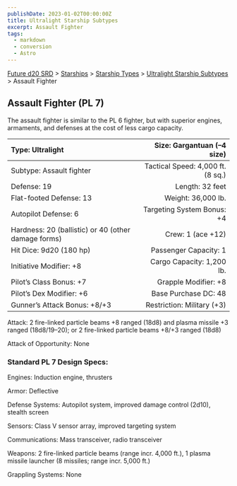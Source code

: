 ```yaml
---
publishDate: 2023-01-02T00:00:00Z
title: Ultralight Starship Subtypes
excerpt: Assault Fighter
tags:
  - markdown
  - conversion
  - Astro
---
```






[Future d20 SRD](/#futureD20) > [Starships](future-d20-srd-starships-index) > [Starship Types](future-d20-srd-starships-starship-types-index) > [Ultralight Starship Subtypes](future-d20-srd-starships-starship-types-ultralight-starship-subtypes-index) > Assault Fighter




## Assault Fighter (PL 7)


The assault fighter is similar to the PL 6 fighter, but with superior engines, armaments, and defenses at the cost of less cargo capacity.


| Type: Ultralight | Size: Gargantuan (–4 size) |
| :------------------ | ----------------------------: |
| Subtype: Assault fighter | Tactical Speed: 4,000 ft. (8 sq.) |
| Defense: 19 | Length: 32 feet |
| Flat-footed Defense: 13 | Weight: 36,000 lb. |
| Autopilot Defense: 6 | Targeting System Bonus: +4 |
| Hardness: 20 (ballistic) or 40 (other damage forms) | Crew: 1 (ace +12) |
| Hit Dice: 9d20 (180 hp) | Passenger Capacity: 1 |
| Initiative Modifier: +8 | Cargo Capacity: 1,200 lb. |
| Pilot’s Class Bonus: +7 | Grapple Modifier: +8 |
| Pilot’s Dex Modifier: +6 | Base Purchase DC: 48 |
| Gunner’s Attack Bonus: +8/+3 | Restriction: Military (+3) |



Attack: 2 fire-linked particle beams +8 ranged (18d8) and plasma missile +3 ranged (18d8/19–20); or 2 fire-linked particle beams +8/+3 ranged (18d8)


Attack of Opportunity: None


### Standard PL 7 Design Specs:


Engines: Induction engine, thrusters


Armor: Deflective


Defense Systems: Autopilot system, improved damage control (2d10), stealth screen


Sensors: Class V sensor array, improved targeting system


Communications: Mass transceiver, radio transceiver


Weapons: 2 fire-linked particle beams (range incr. 4,000 ft.), 1 plasma missile launcher (8 missiles; range incr. 5,000 ft.)


Grappling Systems: None




